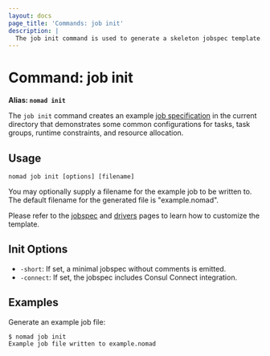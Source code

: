 ```yaml
---
layout: docs
page_title: 'Commands: job init'
description: |
  The job init command is used to generate a skeleton jobspec template.
---
```


# Command: job init

**Alias: `nomad init`**

The `job init` command creates an example [job specification][jobspec] in the
current directory that demonstrates some common configurations for tasks, task
groups, runtime constraints, and resource allocation.

## Usage

```plaintext
nomad job init [options] [filename]
```

You may optionally supply a filename for the example job to be written to. The
default filename for the generated file is "example.nomad".

Please refer to the [jobspec] and [drivers] pages to learn how to customize the
template.

## Init Options

- `-short`: If set, a minimal jobspec without comments is emitted.
- `-connect`: If set, the jobspec includes Consul Connect integration.

## Examples

Generate an example job file:

```shell-session
$ nomad job init
Example job file written to example.nomad
```

[jobspec]: /nomad/docs/job-specification 'Nomad Job Specification'
[drivers]: /nomad/docs/drivers 'Nomad Task Drivers documentation'
